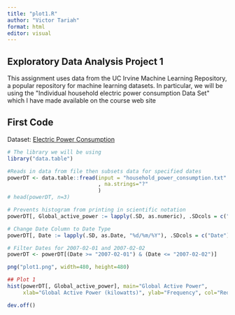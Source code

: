 ---
title: "plot1.R"
author: "Victor Tariah"
format: html
editor: visual
---

## Exploratory Data Analysis Project 1

This assignment uses data from the UC Irvine Machine Learning Repository, a popular repository for machine learning datasets. In particular, we will be using the \"Individual household electric power consumption Data Set\" which I have made available on the course web site

## First Code

Dataset: [Electric Power Consumption](https://github.com/rdpeng/ExData_Plotting1 "Dataset used")

```{r}
# The library we will be using
library("data.table")

#Reads in data from file then subsets data for specified dates
powerDT <- data.table::fread(input = "household_power_consumption.txt"
                             , na.strings="?"
                             )
# head(powerDT, n=3)

# Prevents histogram from printing in scientific notation
powerDT[, Global_active_power := lapply(.SD, as.numeric), .SDcols = c("Global_active_power")]

# Change Date Column to Date Type
powerDT[, Date := lapply(.SD, as.Date, "%d/%m/%Y"), .SDcols = c("Date")]

# Filter Dates for 2007-02-01 and 2007-02-02
powerDT <- powerDT[(Date >= "2007-02-01") & (Date <= "2007-02-02")]

png("plot1.png", width=480, height=480)

## Plot 1
hist(powerDT[, Global_active_power], main="Global Active Power", 
     xlab="Global Active Power (kilowatts)", ylab="Frequency", col="Red")

dev.off()
```
